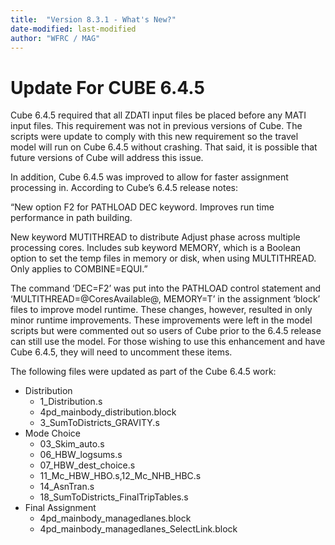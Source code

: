 ```yaml
---
title:  "Version 8.3.1 - What's New?"
date-modified: last-modified
author: "WFRC / MAG"
---
```


# Update For CUBE 6.4.5

Cube 6.4.5 required that all ZDATI input files be placed before any MATI input files.  This requirement was not in previous versions of Cube.  The scripts were update to comply with this new requirement so the travel model will run on Cube 6.4.5 without crashing.  That said, it is possible that future versions of Cube will address this issue.  

In addition, Cube 6.4.5 was improved to allow for faster assignment processing in.  According to Cube’s 6.4.5 release notes:

::: {.callout-note collapse="true"}
“New option F2 for PATHLOAD DEC keyword. Improves run time performance in path building.

New keyword MUTITHREAD to distribute Adjust phase across multiple processing cores. Includes sub keyword MEMORY, which is a Boolean option to set the temp files in memory or disk, when using MULTITHREAD. Only applies to COMBINE=EQUI.”
:::

The command 'DEC=F2' was put into the PATHLOAD control statement and 'MULTITHREAD=@CoresAvailable@, MEMORY=T' in the assignment 'block' files to improve model runtime.  These changes, however, resulted in only minor runtime improvements.  These improvements were left in the model scripts but were commented out so users of Cube prior to the 6.4.5 release can still use the model.  For those wishing to use this enhancement and have Cube 6.4.5, they will need to uncomment these items.

The following files were updated as part of the Cube 6.4.5 work:

 - Distribution
    - 1_Distribution.s
    - 4pd_mainbody_distribution.block
    - 3_SumToDistricts_GRAVITY.s
 - Mode Choice
    - 03_Skim_auto.s
    - 06_HBW_logsums.s
    - 07_HBW_dest_choice.s
    - 11_Mc_HBW_HBO.s,12_Mc_NHB_HBC.s
    - 14_AsnTran.s
    - 18_SumToDistricts_FinalTripTables.s
 - Final Assignment
    - 4pd_mainbody_managedlanes.block
    - 4pd_mainbody_managedlanes_SelectLink.block


